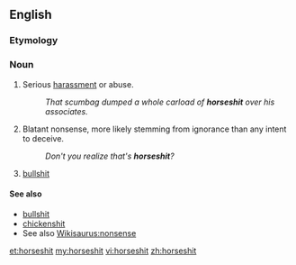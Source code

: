 ==English==

===Etymology===
{{compound|horse|shit|lang=en}}

===Noun===
{{en-noun|-}}

# {{context|vulgar|slang|lang=en}} Serious [[harassment]] or abuse.
#: ''That scumbag dumped a whole carload of '''horseshit''' over his associates.''
# {{context|vulgar|slang|lang=en}} Blatant nonsense, more likely stemming from ignorance than any intent to deceive.
#: ''Don't you realize that's '''horseshit'''?''
# {{context|vulgar|slang|lang=en}} [[bullshit]]

====See also====
* [[bullshit]]
* [[chickenshit]]
* See also [[Wikisaurus:nonsense]]

[[et:horseshit]]
[[my:horseshit]]
[[vi:horseshit]]
[[zh:horseshit]]